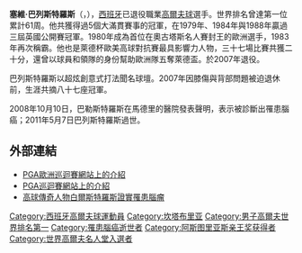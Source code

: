 {{Infobox golfer
| name              = 塞維·巴列斯特羅斯
| image             = Seve Ballesteros 2006-07-19.jpg
| imagesize         = 250px
| caption           = <small>巴列斯特羅斯在[[2006年英國高爾夫球公開賽|2006年英國高爾夫球公開賽]]</small>
| fullname          = Severiano Ballesteros Sota
| nickname          = 
| birth_date        = {{Birth date|1957|4|9|df=y}}
| birth_place       = [[西班牙|西班牙]][[坎塔布里亞|坎塔布里亞]]Pedreña
| death_date        = {{Death date and age|2011|5|7|1957|4|9|df=y}}
| death_place       = 西班牙坎塔布里亞Pedreñan
| height            = {{height|m=1.83}}
| weight            = 
| nationality       = {{ESP}}
| residence         = 
| spouse            = Carmen Botín O'Shea<br>(m. 1988–2004, divorced) 
| children          = 2個兒子，1個女兒
| yearpro           = 1974
| retired           = 2007
| extour            = [[歐洲巡迴賽|歐洲巡迴賽]]
| prowins           = 91
| pgawins           = [[#PGA_Tour_wins_(9)|9]]
| eurowins          = [[#European_Tour_wins_(50)|50]] ([[List_of_golfers_with_most_European_Tour_wins|1st all time]])
| japwins           = [[#Japan_Golf_Tour_wins_(6)|6]]
| otherwins         = 31
| majorwins         = [[#Major_championships|5]]
| masters           = '''Won''': [[1980_Masters_Tournament|1980]], [[1983_Masters_Tournament|1983]]
| usopen            = 3rd: [[1987_U.S._Open_(golf)|1987]]
| open              = '''Won''': [[1979_Open_Championship|1979]], [[1984_Open_Championship|1984]], [[1988_Open_Championship|1988]]
| pga               = 5th: [[1984_PGA_Championship|1984]]
| wghofid           = seve-ballesteros
| wghofyear         = 1999
| award1            = [[European_Tour_Order_of_Merit|European Tour<br>Order of Merit winner]]
| year1             = 1976, 1977, 1978, 1986, 1988, 1991
| award2            = [[European_Tour_Golfer_of_the_Year|European Tour<br>Player of the Year]]
| year2             = 1986, 1988, 1991
| awardssection     = <!-- location of awards page or section -->
}}

'''塞維·巴列斯特羅斯'''（{{lang-es|'''Severiano Ballesteros'''}}，{{bd|1957年|4月9日|2011年|5月7日|catIdx=Ballesteros, Severian}}），[[西班牙|西班牙]]已退役職業[[高爾夫球|高爾夫球]]選手。世界排名曾達第一位累計61周。他共獲得過5個大滿貫賽事的冠軍，在1979年、1984年與1988年贏過三屆英國公開賽冠軍。1980年成為首位在奧古塔斯名人賽封王的歐洲選手，1983年再次稱霸。他也是萊德杯歐美高球對抗賽最具影響力人物，三十七場比賽共獲二十分，還曾以球員和領隊的身份幫助歐洲隊五奪萊德盃。於2007年退役。

巴列斯特羅斯以超炫創意式打法聞名球壇。2007年因膝傷與背部問題被迫退休前，生涯共摘八十七座冠軍。 

2008年10月10日，巴勒斯特羅斯在馬德里的醫院發表聲明，表示被診斷出罹患腦癌；2011年5月7日巴列斯特羅斯過世。

==外部連結==

*[https://web.archive.org/web/20070930225227/http://www.europeantour.com/publish.sps?syndicatorguid=&rmasiteinstanceguid=&pagegid=%7B20E6AA6B-0225-4C71-BD89-2ACBEE615D69%7D&playerid=8 PGA歐洲巡迴賽網站上的介紹]
*[https://web.archive.org/web/20080921230426/http://www.pgatour.com/players/00/10/51/ PGA巡迴賽網站上的介紹]
*[http://times.hinet.net/times/article.do?newsid=1784066&option=graph&optionType=sport 高球傳奇人物白爾斯特羅斯證實罹患腦瘤]{{dead link|date=2017年12月 |bot=InternetArchiveBot |fix-attempted=yes }}

{{阿斯图里亚斯亲王奖获得者|sports}}
{{Authority control}}
{{DEFAULTSORT:Ballesteros, Severian}}
[[Category:西班牙高爾夫球運動員|Category:西班牙高爾夫球運動員]]
[[Category:坎塔布里亚|Category:坎塔布里亚]]
[[Category:男子高爾夫世界排名第一|Category:男子高爾夫世界排名第一]]
[[Category:罹患腦癌逝世者|Category:罹患腦癌逝世者]]
[[Category:阿斯图里亚斯亲王奖获得者|Category:阿斯图里亚斯亲王奖获得者]]
[[Category:世界高爾夫名人堂入選者|Category:世界高爾夫名人堂入選者]]